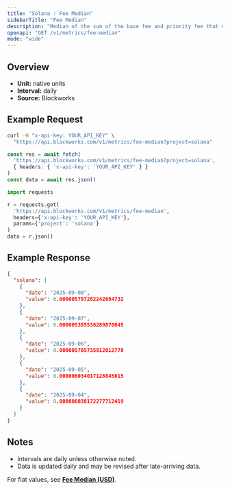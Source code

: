 ```yaml
---
title: "Solana : Fee Median"
sidebarTitle: "Fee Median"
description: "Median of the sum of the base fee and priority fee that day in native chain token"
openapi: "GET /v1/metrics/fee-median"
mode: "wide"
---
```


## Overview

- **Unit:** native units
- **Interval:** daily
- **Source:** Blockworks

## Example Request

<CodeGroup>

```bash cURL
curl -H "x-api-key: YOUR_API_KEY" \
  "https://api.blockworks.com/v1/metrics/fee-median?project=solana"
```

```typescript TypeScript
const res = await fetch(
  'https://api.blockworks.com/v1/metrics/fee-median?project=solana',
  { headers: { 'x-api-key': 'YOUR_API_KEY' } }
)
const data = await res.json()
```

```python Python
import requests

r = requests.get(
  'https://api.blockworks.com/v1/metrics/fee-median',
  headers={'x-api-key': 'YOUR_API_KEY'},
  params={'project': 'solana'}
)
data = r.json()
```

</CodeGroup>

## Example Response

```json
{
  "solana": [
    {
      "date": "2025-09-08",
      "value": 0.000005797282242694732
    },
    {
      "date": "2025-09-07",
      "value": 0.000005385538289870045
    },
    {
      "date": "2025-09-06",
      "value": 0.000005705735812012778
    },
    {
      "date": "2025-09-05",
      "value": 0.000006034017126845615
    },
    {
      "date": "2025-09-04",
      "value": 0.000006038172277712419
    }
  ]
}
```

## Notes
- Intervals are daily unless otherwise noted.
- Data is updated daily and may be revised after late-arriving data.


<Note>For fiat values, see **[Fee Median (USD)](./fee-median-usd)**.</Note>